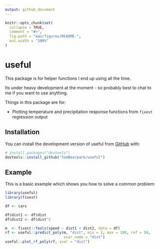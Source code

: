 ```yaml
---
output: github_document
---
```


<!-- README.md is generated from README.Rmd. Please edit that file -->

```r
knitr::opts_chunk$set(
  collapse = TRUE,
  comment = "#>",
  fig.path = "man/figures/README-",
  out.width = "100%"
)
```

# useful

This package is for helper functions I end up using all the time.

Its under heavy development at the moment - so probably best to chat to me if you want to use anything.

Things in this package are for:

-   Plotting temperature and precipitation response functions from `fixest` regression output

## Installation

You can install the development version of useful from [GitHub](https://github.com/) with:

``` r
# install.packages("devtools")
devtools::install_github("TomBearpark/useful")
```

## Example

This is a basic example which shows you how to solve a common problem:

```r

library(useful)
library(fixest)

df <- cars

df$dist1 <- df$dist
df$dist2 <- df$dist^2

m  <- fixest::feols(speed ~ dist1 + dist2, data = df)
rf <- useful::predict_poly(m, "dist", min = 2, max = 100, ref = 50, 
                           xvar_name = "dist")
useful::plot_rf_poly(rf, xvar = "dist")
```
